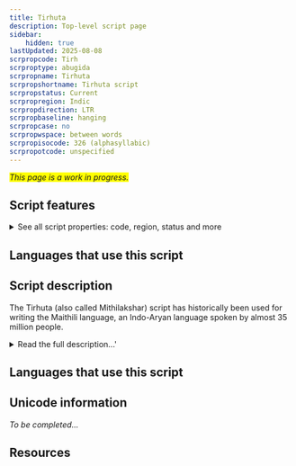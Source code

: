 ```yaml
---
title: Tirhuta
description: Top-level script page
sidebar:
    hidden: true
lastUpdated: 2025-08-08
scrpropcode: Tirh
scrproptype: abugida
scrpropname: Tirhuta
scrpropshortname: Tirhuta script
scrpropstatus: Current
scrpropregion: Indic
scrpropdirection: LTR
scrpropbaseline: hanging
scrpropcase: no
scrpropwspace: between words
scrpropisocode: 326 (alphasyllabic)
scrpropotcode: unspecified
---
```


<span style='background-color:yellow'>_This page is a work in progress._</span>


## Script features

<details>
<summary> See all script properties: code, region, status and more</summary>
<ScriptInfo />
</details>

## Languages that use this script

<WsList script='Tirh' wsMax='5' />

## Script description

The Tirhuta (also called Mithilakshar) script has historically been used for writing the Maithili language, an Indo-Aryan language spoken by almost 35 million people.

<details>
<summary>Read the full description...'</summary>Maithili is spoken predominantly in the state of Bihar in India and in the Narayani and Janakpur zones of Nepal. Nowadays, the Maithili language is written almost exclusively in the Devanagari script, although Tirhuta is still sometimes used by religious pundits for writing ceremonial letters and documents, and efforts are underway to broaden the scope of its usage. These efforts were aided in 2003 when the Government of India included Maithili in the Eighth Schedule of the India Constitution as a scheduled language, thus ensuring official support for its development, and in 2011 when the script was accepted into ISO 15924.

The Tirhuta script is an abugida written from left to right. There are eighty-two characters in the script, comprising thirty-three consonant letters, fourteen independent vowel letters, fifteen dependent vowel diacritics, five non-alphabetic signs, three punctuation symbols, two sacred signs and ten digits (0-9). Many letters and conjuncts also have variant forms. The letters hang from a baseline, with diacritics written above the baseline, or below or beside the letter. It is similar to the Bengali script, but forms a number of conjuncts differently. Also, there are some visually identical signs which represent different sounds in the two scripts, which impedes mutual legibility of the two scripts.
</details>

## Languages that use this script

<WsList script='Tirh' wsMax='5' />

## Unicode information

_To be completed..._

## Resources

<ScriptResources detailSummary='seemore' />

